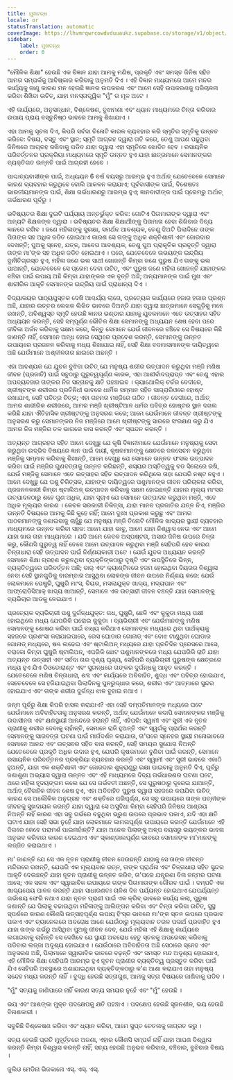 ```yaml
---
title: ମୁଖବନ୍ଧ
locale: or
statusTranslation: automatic
coverImage: https://lhvmrqwrcowdvduuaukz.supabase.co/storage/v1/object/public/strapi-uploads/small_cover-educacion-fundamental.webp-2d51a7828a2b1309555be27f7e2a61a0.webp
sidebar:
    label: ମୁଖବନ୍ଧ
    order: 0
---
```

"ମୌଳିକ ଶିକ୍ଷା" ହେଉଛି ଏକ ବିଜ୍ଞାନ ଯାହା ଆମକୁ ମଣିଷ, ପ୍ରକୃତି ଏବଂ ସମସ୍ତ ଜିନିଷ ସହିତ ଆମର ସମ୍ପର୍କକୁ ଆବିଷ୍କାର କରିବାକୁ ଅନୁମତି ଦିଏ । ଏହି ବିଜ୍ଞାନ ମାଧ୍ୟମରେ ଆମେ ମନର କାର୍ଯ୍ୟକୁ ଜାଣୁ କାରଣ ମନ ହେଉଛି ଜ୍ଞାନର ଉପକରଣ ଏବଂ ଆମେ ସେହି ଉପକରଣକୁ ପରିଚାଳନା କରିବା ଶିଖିବା ଉଚିତ୍, ଯାହା ମନସ୍ତାତ୍ତ୍ୱିକ "ମୁଁ" ର ମୂଳ ଅଟେ ।

ଏହି କାର୍ଯ୍ୟରେ, ଅନୁସନ୍ଧାନ, ବିଶ୍ଳେଷଣ, ବୁଝାମଣା ଏବଂ ଧ୍ୟାନ ମାଧ୍ୟମରେ ଚିନ୍ତା କରିବାର ଉପାୟ ପ୍ରାୟ ବସ୍ତୁନିଷ୍ଠ ଭାବରେ ଆମକୁ ଶିଖାଯାଏ ।

ଏହା ଆମକୁ ସୂଚନା ଦିଏ, କିପରି ସର୍ବଦା ତିନୋଟି କାରକ ବ୍ୟବହାର କରି ସ୍ମୃତିର ସ୍ମୃତିକୁ ଉନ୍ନତ କରିବେ: ବିଷୟ, ବସ୍ତୁ ଏବଂ ସ୍ଥାନ; ସ୍ମୃତି ଆଗ୍ରହ ଦ୍ୱାରା ଗତି କରେ, ତେଣୁ ଆପଣ ପଢୁଥିବା ଜିନିଷରେ ଆଗ୍ରହ ରଖିବାକୁ ପଡିବ ଯାହା ଦ୍ୱାରା ଏହା ସ୍ମୃତିରେ ଖୋଦିତ ହେବ । ରସାୟନିକ ପରିବର୍ତ୍ତନର ପ୍ରକ୍ରିୟା ମାଧ୍ୟମରେ ସ୍ମୃତି ଉନ୍ନତ ହୁଏ ଯାହା ଛାତ୍ରମାନେ ସେମାନଙ୍କର ବ୍ୟକ୍ତିଗତ ଉନ୍ନତି ପାଇଁ ଆଗ୍ରହୀ ହେବେ ।

ପାଶ୍ଚାତ୍ୟବାସୀଙ୍କ ପାଇଁ, ଅଧ୍ୟୟନ 6 ବର୍ଷ ବୟସରୁ ଆରମ୍ଭ ହୁଏ ଅର୍ଥାତ୍ ଯେତେବେଳେ ସେମାନେ କାରଣ ବ୍ୟବହାର କରୁଥିବେ ବୋଲି ଆକଳନ କରାଯାଏ; ପୂର୍ବବାସୀଙ୍କ ପାଇଁ, ବିଶେଷତଃ ଭାରତୀୟମାନଙ୍କ ପାଇଁ, ଶିକ୍ଷା ଗର୍ଭଧାରଣରୁ ଆରମ୍ଭ ହୁଏ; ଜ୍ଞାନବାଦୀଙ୍କ ପାଇଁ ପ୍ରେମରୁ ଅର୍ଥାତ୍ ଗର୍ଭଧାରଣ ପୂର୍ବରୁ ।

ଭବିଷ୍ୟତର ଶିକ୍ଷା ଦୁଇଟି ପର୍ଯ୍ୟାୟ ଅନ୍ତର୍ଭୁକ୍ତ କରିବ: ଗୋଟିଏ ପିତାମାତାଙ୍କ ଦ୍ୱାରା ଏବଂ ଅନ୍ୟଟି ଶିକ୍ଷକଙ୍କ ଦ୍ୱାରା । ଭବିଷ୍ୟତର ଶିକ୍ଷା ଶିକ୍ଷାର୍ଥୀଙ୍କୁ ପିତାମାତା ହେବା ଶିଖିବାର ଦିବ୍ୟ ଜ୍ଞାନରେ ରଖିବ । ଜଣେ ମହିଳାଙ୍କୁ ସୁରକ୍ଷା, ସମର୍ଥନ ଆବଶ୍ୟକ, ତେଣୁ ଝିଅଟି ପିଲାଦିନେ ତାଙ୍କ ପିତାଙ୍କ ସହ ଅଧିକ ଜଡିତ ହୋଇଥାଏ କାରଣ ସେ ତାଙ୍କୁ ଅଧିକ ଶକ୍ତିଶାଳୀ ଏବଂ ଜୋରଦାର ଦେଖନ୍ତି; ପୁଅକୁ ସ୍ନେହ, ଯତ୍ନ, ଆବେଗ ଆବଶ୍ୟକ, ତେଣୁ ପୁଅ ପ୍ରାକୃତିକ ପ୍ରବୃତ୍ତି ଦ୍ୱାରା ତାଙ୍କ ମା'ଙ୍କ ସହ ଅଧିକ ଜଡିତ ହୋଇଥାଏ । ପରେ, ଯେତେବେଳେ ଉଭୟଙ୍କ ଇନ୍ଦ୍ରିୟ ଦୁର୍ନୀତିଗ୍ରସ୍ତ ହୁଏ, ମହିଳା ଜଣେ ଭଲ ସାଥୀ ଖୋଜନ୍ତି କିମ୍ବା ଜଣେ ପୁରୁଷ ଯିଏ ତାଙ୍କୁ ଭଲ ପାଆନ୍ତି, ଯେତେବେଳେ ସେ ପ୍ରେମ ଦେବା ଉଚିତ୍, ଏବଂ ପୁରୁଷ ଜଣେ ମହିଳା ଖୋଜନ୍ତି ଯାହାଙ୍କର ବଞ୍ଚିବା ପାଇଁ ଉପାୟ ଅଛି କିମ୍ବା ଯାହାଙ୍କର ଏକ ବୃତ୍ତି ଅଛି; ଅନ୍ୟମାନଙ୍କ ପାଇଁ ମୁଖ ଏବଂ ଶାରୀରିକ ଆକୃତି ସେମାନଙ୍କ ଇନ୍ଦ୍ରିୟ ପାଇଁ ପ୍ରାଧାନ୍ୟ ଦିଏ ।

ବିଦ୍ୟାଳୟର ପାଠ୍ୟପୁସ୍ତକ ଦେଖି ଆଶ୍ଚର୍ଯ୍ୟ ଲାଗେ, ପ୍ରତ୍ୟେକ କାର୍ଯ୍ୟରେ ହଜାର ହଜାର ପ୍ରଶ୍ନ ଅଛି, ଯାହାର ଉତ୍ତର ଲେଖକ ଲିଖିତ ଭାବରେ ଦିଅନ୍ତି ଯାହା ଦ୍ୱାରା ଛାତ୍ରମାନେ ସେଗୁଡ଼ିକୁ ମନେ ରଖନ୍ତି, ଅବିଶ୍ୱସ୍ତ ସ୍ମୃତି ହେଉଛି ଜ୍ଞାନର ଭଣ୍ଡାର ଯାହାକୁ ଯୁବକମାନେ ଏତେ ଉତ୍ସାହର ସହିତ ଅଧ୍ୟୟନ କରନ୍ତି, ସେହି ସମ୍ପୂର୍ଣ୍ଣ ଭୌତିକ ଶିକ୍ଷା ସେମାନଙ୍କୁ ଅଧ୍ୟୟନ ଶେଷ ହେବା ପରେ ଜୀବିକା ଅର୍ଜନ କରିବାକୁ ସକ୍ଷମ କରେ, କିନ୍ତୁ ସେମାନେ ଯେଉଁ ଜୀବନରେ ବଞ୍ଚିବେ ସେ ବିଷୟରେ କିଛି ଜାଣନ୍ତି ନାହିଁ, ସେମାନେ ଅନ୍ଧ ହୋଇ ସେଥିରେ ପ୍ରବେଶ କରନ୍ତି, ସେମାନଙ୍କୁ ଉନ୍ନତ ଉପାୟରେ ପ୍ରଜନନ କରିବାକୁ ମଧ୍ୟ ଶିଖାଯାଇ ନାହିଁ, ସେହି ଶିକ୍ଷା ବଦମାସମାନଙ୍କ ଦାୟିତ୍ୱରେ ଅଛି ଯେଉଁମାନେ ଅଶ୍ଳୀଳତାର ଛାଇରେ ଅଛନ୍ତି ।

ଏହା ଆବଶ୍ୟକ ଯେ ଯୁବକ ବୁଝିବା ଉଚିତ୍ ଯେ ମନୁଷ୍ୟ ଶରୀର ଉତ୍ପାଦନ କରୁଥିବା ମଞ୍ଜି ମଣିଷ ଜୀବନ (ପ୍ରଜାତି) ପାଇଁ ସବୁଠାରୁ ଗୁରୁତ୍ୱପୂର୍ଣ୍ଣ କାରକ, ଏହା ଆଶୀର୍ବାଦପ୍ରାପ୍ତ ଏବଂ ତେଣୁ ଏହାର ଅପବ୍ୟବହାର ତାଙ୍କର ନିଜ ସନ୍ତାନକୁ କ୍ଷତି ପହଞ୍ଚାଇବ । କ୍ୟାଥୋଲିକ୍ ଚର୍ଚ୍ଚର ବେଦୀରେ, ଖ୍ରୀଷ୍ଟଙ୍କ ଶରୀରର ପ୍ରତିନିଧୀ ଭାବରେ ଧାର୍ମିକ ସମ୍ମାନ ସହିତ ସାଗ୍ରାରିଓରେ ହୋଷ୍ଟ ରଖାଯାଏ, ସେହି ପବିତ୍ର ଚିତ୍ର; ଏହା ଗହମର ମଞ୍ଜିରେ ଗଠିତ । ଜୀବନ୍ତ ବେଦୀରେ, ଅର୍ଥାତ୍ ଆମର ଶାରୀରିକ ଶରୀରରେ, ଆମର ମଞ୍ଜି ଖ୍ରୀଷ୍ଟିଆନ ଧର୍ମର ପବିତ୍ର ହୋଷ୍ଟର ସ୍ଥାନ ଦଖଲ କରିଛି ଯାହା ଐତିହାସିକ ଖ୍ରୀଷ୍ଟଙ୍କୁ ଅନୁସରଣ କରେ; ଆମେ ଯେଉଁମାନେ ଜୀବନ୍ତ ଖ୍ରୀଷ୍ଟଙ୍କୁ ଅନୁସରଣ କରୁ ସେମାନଙ୍କର ନିଜ ମଞ୍ଜିରେ ଆମେ ଖ୍ରୀଷ୍ଟଙ୍କୁ ସାରରେ ସଂରକ୍ଷଣ କରୁ ଯିଏ ଆମର ନିଜ ମଞ୍ଜିର ତଳ ଭାଗରେ ବାସ କରନ୍ତି ଏବଂ ସ୍ପନ୍ଦନ କରନ୍ତି ।

ଅତ୍ୟନ୍ତ ଆଗ୍ରହର ସହିତ ଆମେ ଦେଖୁଛୁ ଯେ କୃଷି ବିଜ୍ଞାନୀମାନେ ଯେଉଁମାନେ ମନୁଷ୍ୟକୁ ସେବା କରୁଥିବା ଉଦ୍ଭିଦ ବିଷୟରେ ଜ୍ଞାନ ପାଇଁ ଦାୟୀ, କୃଷକମାନଙ୍କୁ କ୍ଷେତରେ ଜଳସେଚନ କରୁଥିବା ମଞ୍ଜିକୁ ସମ୍ମାନ କରିବାକୁ ଶିଖାନ୍ତି, ଆମେ ଦେଖୁଛୁ ଯେ ସେମାନେ ଉନ୍ନତ ଫସଲ ଉତ୍ପାଦନ କରିବା ପାଇଁ ମଞ୍ଜିର ଗୁଣବତ୍ତାକୁ ଉନ୍ନତ କରିଛନ୍ତି, ଶସ୍ୟର ଅସ୍ତିତ୍ୱକୁ ବଡ ସିଲୋରେ ରଖି, ଯେଉଁ ମଞ୍ଜିକୁ ସେମାନେ ଏତେ ଉତ୍ସାହର ସହିତ ଉତ୍ପାଦନ କରିଥିଲେ ତାହା ଯେପରି ନଷ୍ଟ ନହୁଏ । ଆମେ ଦେଖୁଛୁ ଯେ ପଶୁ ଚିକିତ୍ସକ, ଯାହାଙ୍କ ଦାୟିତ୍ୱରେ ପଶୁମାନଙ୍କ ଜୀବନ ପରିଚାଳନା କରିବା, ପ୍ରଜନନକାରୀ କିମ୍ବା ଷ୍ଟାଲିଅନ୍ ଉତ୍ପାଦନ କରିବାକୁ ସକ୍ଷମ ହୋଇଛନ୍ତି ଯାହାର ମୂଲ୍ୟ ମାଂସର ଉତ୍ପାଦନଠାରୁ ଶହେ ଗୁଣ ଅଧିକ, ଯାହା ସୂଚାଏ ଯେ ସେମାନେ ଉତ୍ପାଦନ କରୁଥିବା ମଞ୍ଜି, ଏତେ ଅଧିକ ମୂଲ୍ୟର କାରଣ । କେବଳ ସରକାରୀ ଚିକିତ୍ସା, ଯାହା ମାନବ ପ୍ରଜାତିର ଯତ୍ନ ନିଏ, ମଞ୍ଜିର ଉନ୍ନତି ବିଷୟରେ ଆମକୁ କିଛି କୁହେ ନାହିଁ; ଆମେ ଦୁଃଖ ପ୍ରକାଶ କରୁଛୁ ଏବଂ ଆମର ପାଠକମାନଙ୍କୁ ଜଣାଇବାକୁ ଚାହୁଁଛୁ ଯେ ମନୁଷ୍ୟ ମଞ୍ଜି ତିନୋଟି ମୌଳିକ ଖାଦ୍ୟର ସ୍ଥାୟୀ ବ୍ୟବହାର ମାଧ୍ୟମରେ ଉନ୍ନତ କରିବା ସହଜ: ଆମେ ଯାହା ଭାବୁ, ଆମେ ଯାହା ନିଶ୍ୱାସ ନେଉ ଏବଂ ଆମେ ଯାହା ଖାଉ ତାହା ମାଧ୍ୟମରେ । ଯଦି ଆମେ କେବଳ ଅସ୍ପଷ୍ଟତା, ଅସାର ଜିନିଷ ଉପରେ ଚିନ୍ତା କରୁ, କୌଣସି ଗୁରୁତ୍ୱ ନାହିଁ ତେବେ ଆମେ ଉତ୍ପାଦନ କରୁଥିବା ମଞ୍ଜି ସେହିପରି ହେବ କାରଣ ଚିନ୍ତାଧାରା ସେହି ଉତ୍ପାଦନ ପାଇଁ ନିର୍ଣ୍ଣୟକାରୀ ଅଟେ । ଯେଉଁ ଯୁବକ ଅଧ୍ୟୟନ କରନ୍ତି ସେମାନେ ଶିକ୍ଷା ଗ୍ରହଣ କରୁନଥିବା ବ୍ୟକ୍ତିଙ୍କଠାରୁ ଦୃଷ୍ଟି ଏବଂ ଉପସ୍ଥିତିରେ ଭିନ୍ନ, ବ୍ୟକ୍ତିତ୍ୱରେ ପରିବର୍ତ୍ତନ ଅଛି; ବାର୍ ଏବଂ କ୍ୟାଣ୍ଟିନରେ ହଜମ ହୋଇଥିବା ବିୟରର ନିଶ୍ୱାସ ନେବା ସେହି ସ୍ଥାନଗୁଡିକୁ ବାରମ୍ବାର ଆସୁଥିବା ଲୋକଙ୍କ ଜୀବନ ଉପରେ ନିର୍ଣ୍ଣୟ କରେ: ଯେଉଁ ଲୋକମାନେ ପେଷ୍ଟ୍ରି, ଘୁଷୁରି ମାଂସ, ବିୟର, ମସଲାଯୁକ୍ତ ଖାଦ୍ୟ, ମଦ୍ୟପାନ ଏବଂ ଆଫ୍ରୋଡିସିଆକ୍ ଖାଦ୍ୟ ଖାଆନ୍ତି, ସେମାନେ ଏକ ଉତ୍ସାହୀ ଜୀବନ ବଞ୍ଚନ୍ତି ଯାହା ସେମାନଙ୍କୁ ବ୍ୟଭିଚାର ଆଡକୁ ନେଇଯାଏ ।

ପ୍ରତ୍ୟେକ ବ୍ୟଭିଚାରୀ ପଶୁ ଦୁର୍ଗନ୍ଧଯୁକ୍ତ: ଗଧ, ଘୁଷୁରି, ଛେଳି ଏବଂ କୁକୁଡା ମଧ୍ୟ ପକ୍ଷୀ ହୋଇଥିଲେ ମଧ୍ୟ ଯେପରିକି ଘରୋଇ କୁକୁଡା । ବ୍ୟଭିଚାରୀ ଏବଂ ଯେଉଁମାନଙ୍କୁ ମଣିଷ ସେମାନଙ୍କୁ ଶୋଷଣ କରିବା ପାଇଁ ବାଧ୍ୟ କରିଥାଏ ସେମାନଙ୍କ ମଧ୍ୟରେ ଥିବା ପାର୍ଥକ୍ୟକୁ ସହଜରେ ପ୍ରଶଂସା କରାଯାଇପାରେ, ରେସ ଘୋଡାର ଗୋନାଡ୍ ଏବଂ ବୋଝ ଟାଣୁଥିବା ଘୋଡାର ଗୋନାଡ୍ ମଧ୍ୟରେ, ଷଣ୍ଢ ଲଢେଇ ଏବଂ ଷ୍ଟାଲିଅନ୍ ମଧ୍ୟରେ ଯାହା ପ୍ରତିଦିନ ପ୍ରେସରେ ଆସେ, ବରାକୋ କିମ୍ବା ଘୁଷୁରି ଷ୍ଟାଲିଅନ୍, ଏପରିକି ଛୋଟ ପଶୁମାନଙ୍କରେ ମଧ୍ୟ ଯେପରିକି ରାତି ଯାହା ଅତ୍ୟନ୍ତ ଉତ୍ସାହୀ ଏବଂ ସର୍ବଦା ତାର ଦୃଶ୍ୟ ଘୃଣ୍ୟ, ସେହିପରି ବ୍ୟଭିଚାରୀ ପୁରୁଷଙ୍କ କ୍ଷେତ୍ରରେ ମଧ୍ୟ ହୁଏ ଯିଏ ଡିଓଡୋରାଣ୍ଟ ଏବଂ ସୁଗନ୍ଧରେ ତାଙ୍କର ଦୁର୍ଗନ୍ଧକୁ ଆବୃତ କରନ୍ତି । ଯେତେବେଳେ ମଣିଷ ଚିନ୍ତାଧାରା, ଶବ୍ଦ ଏବଂ କାର୍ଯ୍ୟରେ ଅବିବାହିତ, ଶୁଦ୍ଧ ଏବଂ ପବିତ୍ର ହୋଇଯାଏ, ସେତେବେଳେ ସେ ହଜିଯାଇଥିବା ପିଲାଦିନକୁ ପୁନରୁଦ୍ଧାର କରେ, ଶରୀର ଏବଂ ଆତ୍ମାରେ ସୁନ୍ଦର ହୋଇଯାଏ ଏବଂ ତାଙ୍କ ଶରୀର ଦୁର୍ଗନ୍ଧ ଝାଳ ବୁହାଇ ନଥାଏ ।

ଜନ୍ମ ପୂର୍ବରୁ ଶିକ୍ଷା କିପରି ହାସଲ କରାଯାଏ? ଏହା ସେହି ଦମ୍ପତିମାନଙ୍କ ମଧ୍ୟରେ ଘଟେ ଯେଉଁମାନେ ଅବିବାହିତତାକୁ ଅନୁସରଣ କରନ୍ତି, ଅର୍ଥାତ୍ ଯେଉଁମାନେ କଦାପି ସେମାନଙ୍କର ମଞ୍ଜିକୁ ଉଦାସୀନତା ଏବଂ କ୍ଷଣସ୍ଥାୟୀ ଆନନ୍ଦରେ ହରାନ୍ତି ନାହିଁ, ଏହିପରି: ସ୍ୱାମୀ ଏବଂ ସ୍ତ୍ରୀ ଏକ ନୂତନ ପ୍ରାଣୀକୁ ଶରୀର ଦେବାକୁ ଚାହାଁନ୍ତି, ସେମାନେ ରାଜି ହୁଅନ୍ତି ଏବଂ ସ୍ୱର୍ଗକୁ ପ୍ରାର୍ଥନା କରନ୍ତି ସେମାନଙ୍କୁ ସାରବତ୍ତା ଘଟଣା ପାଇଁ ମାର୍ଗଦର୍ଶନ କରାଯାଉ, ତା'ପରେ ସ୍ନେହର ସ୍ଥାୟୀ ମନୋଭାବରେ ସେମାନେ ଆନନ୍ଦ ଏବଂ ଉତ୍ସବର ସହିତ ବାସ କରନ୍ତି, ସେହି ସମୟର ସୁଯୋଗ ନିଅନ୍ତି ଯେତେବେଳେ ପ୍ରକୃତି ଅଧିକ ଉଦାର ହୁଏ, ଯେପରି କୃଷକମାନେ ବୁଣିବା ପାଇଁ କରନ୍ତି, ସେମାନେ ରସାୟନିକ ପରିବର୍ତ୍ତନର ପ୍ରକ୍ରିୟା ବ୍ୟବହାର କରନ୍ତି ଏବଂ ସ୍ୱାମୀ ଏବଂ ସ୍ତ୍ରୀ ଭାବରେ ଏକାଠି ହୁଅନ୍ତି, ଯାହା ଏକ ଶକ୍ତିଶାଳୀ ଏବଂ ଜୋରଦାର ଶୁକ୍ରାଣୁରୁ ରକ୍ଷା ପାଇବାକୁ ଅନୁମତି ଦିଏ, ପୂର୍ବରୁ ଜଣାଶୁଣା ଅଭ୍ୟାସ ଦ୍ୱାରା ଉନ୍ନତ ଏବଂ ଏହି ମାଧ୍ୟମରେ ଦିବ୍ୟ ଗର୍ଭଧାରଣର ଘଟଣା ଘଟେ, ଥରେ ମହିଳା ହୃଦୟଙ୍ଗମ କଲେ ଯେ ସେ ଗର୍ଭବତୀ ଅଛନ୍ତି, ସେ ପୁରୁଷଠାରୁ ଦୂରେଇ ଯାଆନ୍ତି, ଅର୍ଥାତ୍ ବୈବାହିକ ଜୀବନ ଶେଷ ହୁଏ, ଏହା ଅବିବାହିତ ପୁରୁଷ ଦ୍ୱାରା ସହଜରେ କରାଯିବା ଉଚିତ୍ କାରଣ ସେ ଅଲୌକିକ ଅନୁଗ୍ରହ ଏବଂ ଶକ୍ତିରେ ପରିପୂର୍ଣ୍ଣ, ସେ ସବୁ ଉପାୟରେ ତାଙ୍କ ପତ୍ନୀଙ୍କ ଜୀବନକୁ ସୁଖଦାୟକ କରନ୍ତି ଯାହା ଦ୍ୱାରା ସେ ଅସୁବିଧା କିମ୍ବା ସେହିପରି ଜିନିଷର ଆଶ୍ରୟ ନିଅନ୍ତି ନାହିଁ କାରଣ ଏହା ସବୁ ଗର୍ଭରେ ବଢୁଥିବା ଭ୍ରୁଣ ଉପରେ ପ୍ରଭାବ ପକାଏ, ଯଦି ଏହା କ୍ଷତି ଘଟାଏ ଯାହା ସେହି ସଭା ନୁହେଁ ଯାହା ଲୋକମାନେ କାମନାପୂର୍ଣ୍ଣ ଉପାୟରେ କରନ୍ତି ଯେଉଁମାନେ ଏହି ଦିଗରେ କେବେ ପରାମର୍ଶ ପାଇନାହାଁନ୍ତି? ଯାହା ଅନେକ ପିଲାଙ୍କୁ ଅଳ୍ପ ବୟସରୁ ଭୟଙ୍କର ଭାବନା ଅନୁଭବ କରିବାର କାରଣ ଦେଇଥାଏ ଏବଂ ସ୍କାଣ୍ଡାଲପୂର୍ଣ୍ଣ ଭାବରେ ସେମାନଙ୍କ ମା'ମାନଙ୍କୁ ଲଜ୍ଜିତ କରାଇଥାଏ ।

ମା' ଜାଣନ୍ତି ଯେ ସେ ଏକ ନୂତନ ପ୍ରାଣୀକୁ ଜୀବନ ଦେଉଛନ୍ତି ଯାହାକୁ ସେ ତାଙ୍କ ଜୀବନ୍ତ ମନ୍ଦିରରେ ରଖନ୍ତି, ଯେପରି ଏକ ମୂଲ୍ୟବାନ ରତ୍ନ, ତାଙ୍କ ପ୍ରାର୍ଥନା ଏବଂ ଚିନ୍ତାଧାରା ସହିତ ସୁନ୍ଦର ଆକୃତି ଦେଉଛନ୍ତି ଯାହା ନୂତନ ପ୍ରାଣୀକୁ ଉନ୍ନତ କରିବ, ତା'ପରେ ଯନ୍ତ୍ରଣା ବିନା ଜନ୍ମର ଘଟଣା ଆସେ; ଏକ ସରଳ ଏବଂ ସ୍ୱାଭାବିକ ଉପାୟରେ ତାଙ୍କ ପିତାମାତାଙ୍କ ଗୌରବ ପାଇଁ । ଦମ୍ପତି ଏକ ଖାଦ୍ୟପେୟ ପାଳନ କରନ୍ତି ଯାହା ସାଧାରଣତଃ ଚାଳିଶ ଦିନ ପର୍ଯ୍ୟନ୍ତ ହୋଇଥାଏ ଯେପର୍ଯ୍ୟନ୍ତ ଗର୍ଭାଶୟ ଫେରି ନଥାଏ ଯାହା ନୂତନ ପ୍ରାଣୀ ପାଇଁ ଏକ କ୍ରିବ୍ ଭାବରେ କାର୍ଯ୍ୟ କଲା, ପୁରୁଷ ଜଣାନ୍ତି ଯେ ପିଲାକୁ ବଢାଉଥିବା ମହିଳାଙ୍କୁ ଆଲିଙ୍ଗନ କରିବା ଏବଂ ଚିନ୍ତା କରିବା ଉଚିତ୍, ସୁସ୍ଥ ସ୍ପର୍ଶରେ କାରଣ କୌଣସି ଉତ୍ସାହପୂର୍ଣ୍ଣ ଉପାୟ ହିଂସ୍ର ଭାବରେ ମା'ଙ୍କ ସ୍ତନ ଉପରେ ପ୍ରଭାବ ପକାଏ ଏବଂ ଚ୍ୟାନେଲରେ ଅବରୋଧ ଆଣେ ଯେଉଁଠାରୁ ମୂଲ୍ୟବାନ ତରଳ ପଦାର୍ଥ ପ୍ରବାହିତ ହୁଏ ଯାହା ତାଙ୍କ ଗର୍ଭରୁ ଆସିଥିବା ପୁଅକୁ ଜୀବନ ଦେବ, ଯେଉଁ ମହିଳା ଏହି ଶିକ୍ଷାକୁ କାର୍ଯ୍ୟରେ ଲଗାଇବାକୁ ଚାହାଁନ୍ତି ସେ ଦେଖିବେ ଯେ ସ୍ଥାୟୀ ଅବରୋଧ ହେତୁ ସ୍ତନକୁ ଅପରେସନ୍ କରିବାକୁ ପଡିବାର ଲଜ୍ଜା ଅଦୃଶ୍ୟ ହୋଇଯାଏ । ଯେଉଁଠାରେ ଅବିବାହିତତା ଅଛି ସେଠାରେ ସ୍ନେହ ଏବଂ ଅନୁସରଣ ଅଛି, ପିଲାମାନେ ସ୍ୱାଭାବିକ ଭାବରେ ବଢ଼ନ୍ତି ଏବଂ ସମସ୍ତ ମନ୍ଦ ଅଦୃଶ୍ୟ ହୋଇଯାଏ, ଏହି ମୌଳିକ ଶିକ୍ଷା ସେହିପରି ଆରମ୍ଭ ହୁଏ ନୂତନ ପ୍ରାଣୀର ବ୍ୟକ୍ତିତ୍ୱ ପ୍ରସ୍ତୁତ କରିବା ପାଇଁ ଯିଏ ସେହିପରି ଅବସ୍ଥାରେ ଅଣାଯାଇଥିବା ବ୍ୟକ୍ତିଙ୍କଠାରୁ କ'ଣ ଆଶା କରାଯାଏ ତାହା ମନୁଷ୍ୟ ସନ୍ଦେହ ମଧ୍ୟ କରନ୍ତି ନାହିଁ । ବୁଦ୍ଧି ହେଉଛି ସତ୍ତାଗୁଣ, ଆମକୁ ସତ୍ତା ବିଷୟରେ ଜାଣିବାକୁ ପଡିବ ।

"ମୁଁ" ସତ୍ୟକୁ ଜାଣିପାରେ ନାହିଁ କାରଣ ସତ୍ୟ ସମୟର ନୁହେଁ ଏବଂ "ମୁଁ" ହେଉଛି ।

ଭୟ ଏବଂ ଆଶଙ୍କା ମୁକ୍ତ ପଦକ୍ଷେପକୁ କ୍ଷତି ପହଞ୍ଚାଏ । ପଦକ୍ଷେପ ହେଉଛି ସୃଜନଶୀଳ, ଭୟ ହେଉଛି ବିନାଶକାରୀ ।

ସବୁକିଛି ବିଶ୍ଳେଷଣ କରିବା ଏବଂ ଧ୍ୟାନ କରିବା, ଆମେ ସୁପ୍ତ ଚେତନାକୁ ଜାଗ୍ରତ କରୁ ।

ସତ୍ୟ ହେଉଛି ପ୍ରତି ମୁହୂର୍ତ୍ତରେ ଅଜଣା, ଏହାର କୌଣସି ସମ୍ପର୍କ ନାହିଁ ଯାହା ଆପଣ ବିଶ୍ୱାସ କରନ୍ତି କିମ୍ବା ବିଶ୍ୱାସ କରନ୍ତି ନାହିଁ; ସତ୍ୟ ହେଉଛି ଅନୁଭବ କରିବାର, ବଞ୍ଚିବାର, ବୁଝିବାର ବିଷୟ ।

ଜୁଲିଓ ମେଡିନା ଭିଜକାନୋ
ଏସ୍. ଏସ୍. ଏସ୍.

